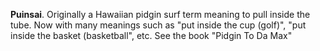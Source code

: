 '''Puinsai'''. Originally a Hawaiian pidgin surf term meaning to pull inside the tube. Now with many meanings such as "put inside the cup (golf)", "put inside the basket (basketball", etc. See the book "Pidgin To Da Max"
{{Uncategorized|date=September 2007}}